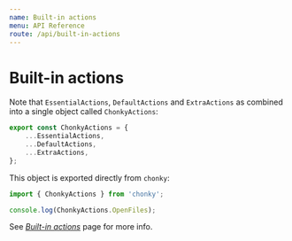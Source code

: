 ```yaml
---
name: Built-in actions
menu: API Reference
route: /api/built-in-actions
---
```



# Built-in actions

Note that `EssentialActions`, `DefaultActions` and `ExtraActions` as combined into a
single object called `ChonkyActions`:

```ts
export const ChonkyActions = {
    ...EssentialActions,
    ...DefaultActions,
    ...ExtraActions,
};
```

This object is exported directly from `chonky`:

```ts
import { ChonkyActions } from 'chonky';

console.log(ChonkyActions.OpenFiles);
```

See [_Built-in actions_](/file-actions/built-in-actions) page for more info.

<TypeDocs
    symbol="EssentialActions"
    overrideChildrenType="FileAction"
    hideOptionalFlags={true}
/>

<TypeDocs
    symbol="DefaultActions"
    overrideChildrenType="FileAction"
    hideOptionalFlags={true}
/>

<TypeDocs
    symbol="ExtraActions"
    overrideChildrenType="FileAction"
    hideOptionalFlags={true}
/>

